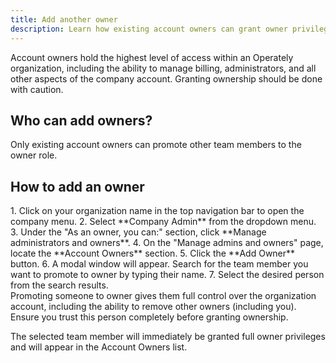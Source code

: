 ```yaml
---
title: Add another owner
description: Learn how existing account owners can grant owner privileges to another team member.
---
```



Account owners hold the highest level of access within an Operately organization, including the ability to manage billing, administrators, and all other aspects of the company account. Granting ownership should be done with caution.

## Who can add owners?

Only existing account owners can promote other team members to the owner role.

## How to add an owner

<Steps>
1.  Click on your organization name in the top navigation bar to open the company menu.
2.  Select **Company Admin** from the dropdown menu.
3.  Under the "As an owner, you can:" section, click **Manage administrators and owners**.
4.  On the "Manage admins and owners" page, locate the **Account Owners** section.
5.  Click the **Add Owner** button.
6.  A modal window will appear. Search for the team member you want to promote to owner by typing their name.
7.  Select the desired person from the search results.
</Steps>

<Aside type="caution" title="Important">
Promoting someone to owner gives them full control over the organization account, including the ability to remove other owners (including you). Ensure you trust this person completely before granting ownership.
</Aside>

The selected team member will immediately be granted full owner privileges and will appear in the Account Owners list.

